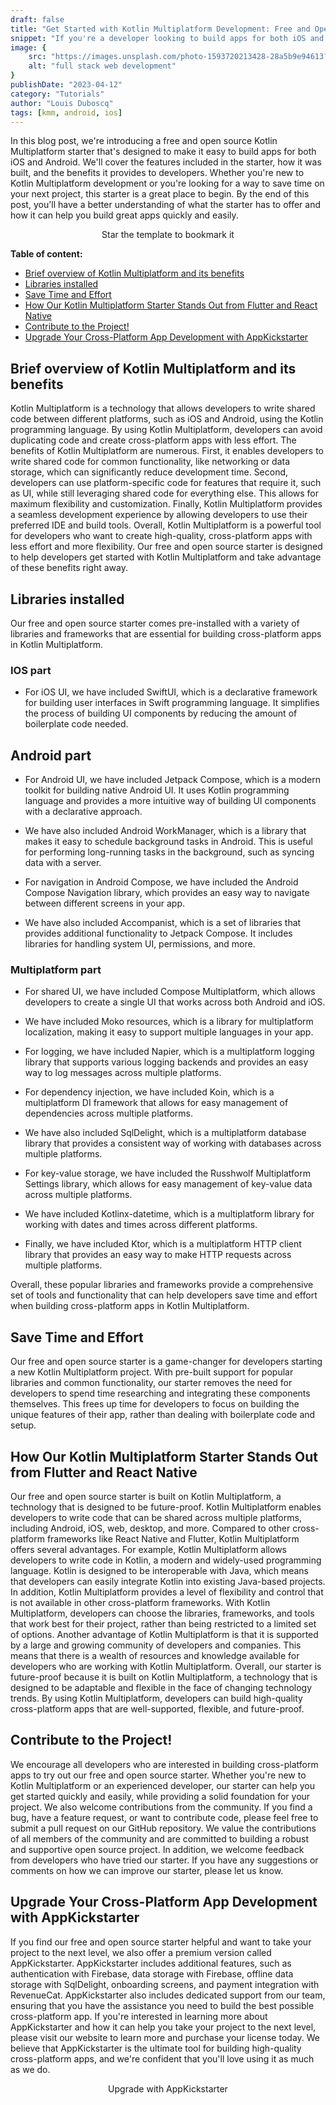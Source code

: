 ```yaml
---
draft: false
title: "Get Started with Kotlin Multiplatform Development: Free and Open Source Starter with Offline Data Storage, Declarative UI, and More"
snippet: "If you're a developer looking to build apps for both iOS and Android using Kotlin Multiplatform, our free and open source starter is the perfect place to begin. With common used and popular libraries this starter is designed to save you time and make it easy to build great apps. And with support for Jetpack Compose and SwiftUI, it's future proof too. Get started with Kotlin Multiplatform development today and see how our starter can help you build the app of your dreams"
image: {
    src: "https://images.unsplash.com/photo-1593720213428-28a5b9e94613?&fit=crop&w=430&h=240",
    alt: "full stack web development"
}
publishDate: "2023-04-12"
category: "Tutorials"
author: "Louis Duboscq"
tags: [kmm, android, ios]
--- 
```

  

In this blog post, we're introducing a free and open source Kotlin Multiplatform starter that's designed to make it easy to build apps for both iOS and Android. We'll cover the features included in the starter, how it was built, and the benefits it provides to developers. Whether you're new to Kotlin Multiplatform development or you're looking for a way to save time on your next project, this starter is a great place to begin. By the end of this post, you'll have a better understanding of what the starter has to offer and how it can help you build great apps quickly and easily.
 
 
 <div class=" place-items-center ">
<div class="mt-6 flex flex-col sm:flex-row gap-3"  align="center">
<p    class="flex gap-3 items-center "></p>
    <Link 
        target="_blank"
        href="https://github.com/AppKickstarter/StarterOS" 
        class="flex gap-3 items-center "
        rel="noopener"
    >
        <Icon class="text-white w-5 h-5" name="bx:bxs-star" />
        Star the template to bookmark it
    </Link>
<p    class="flex gap-3 items-center "></p>
</div> 
</div>

 **Table of content:**
 
 - [Brief overview of Kotlin Multiplatform and its benefits](#benefits) 
 - [Libraries installed](#libraries) 
 - [Save Time and Effort](#save) 
 - [How Our Kotlin Multiplatform Starter Stands Out from Flutter and React Native](#future) 
 - [Contribute to the Project!](#contribute)
 - [Upgrade Your Cross-Platform App Development with AppKickstarter](#upgrade)

  

 <a id="benefits"></a>

## Brief overview of Kotlin Multiplatform and its benefits

Kotlin Multiplatform is a technology that allows developers to write shared code between different platforms, such as iOS and Android, using the Kotlin programming language. By using Kotlin Multiplatform, developers can avoid duplicating code and create cross-platform apps with less effort.
The benefits of Kotlin Multiplatform are numerous. First, it enables developers to write shared code for common functionality, like networking or data storage, which can significantly reduce development time. Second, developers can use platform-specific code for features that require it, such as UI, while still leveraging shared code for everything else. This allows for maximum flexibility and customization. Finally, Kotlin Multiplatform provides a seamless development experience by allowing developers to use their preferred IDE and build tools.
Overall, Kotlin Multiplatform is a powerful tool for developers who want to create high-quality, cross-platform apps with less effort and more flexibility. Our free and open source starter is designed to help developers get started with Kotlin Multiplatform and take advantage of these benefits right away.


 <a id="libraries"></a>

## Libraries installed

Our free and open source starter comes pre-installed with a variety of libraries and frameworks that are essential for building cross-platform apps in Kotlin Multiplatform.

### IOS part
- For iOS UI, we have included SwiftUI, which is a declarative framework for building user interfaces in Swift programming language. It simplifies the process of building UI components by reducing the amount of boilerplate code needed.

## Android part
- For Android UI, we have included Jetpack Compose, which is a modern toolkit for building native Android UI. It uses Kotlin programming language and provides a more intuitive way of building UI components with a declarative approach.

- We have also included Android WorkManager, which is a library that makes it easy to schedule background tasks in Android. This is useful for performing long-running tasks in the background, such as syncing data with a server.

- For navigation in Android Compose, we have included the Android Compose Navigation library, which provides an easy way to navigate between different screens in your app.

- We have also included Accompanist, which is a set of libraries that provides additional functionality to Jetpack Compose. It includes libraries for handling system UI, permissions, and more.

### Multiplatform part

- For shared UI, we have included Compose Multiplatform, which allows developers to create a single UI that works across both Android and iOS.

- We have included Moko resources, which is a library for multiplatform localization, making it easy to support multiple languages in your app.

- For logging, we have included Napier, which is a multiplatform logging library that supports various logging backends and provides an easy way to log messages across multiple platforms.

- For dependency injection, we have included Koin, which is a multiplatform DI framework that allows for easy management of dependencies across multiple platforms.

- We have also included SqlDelight, which is a multiplatform database library that provides a consistent way of working with databases across multiple platforms.

- For key-value storage, we have included the Russhwolf Multiplatform Settings library, which allows for easy management of key-value data across multiple platforms.

- We have included Kotlinx-datetime, which is a multiplatform library for working with dates and times across different platforms.

- Finally, we have included Ktor, which is a multiplatform HTTP client library that provides an easy way to make HTTP requests across multiple platforms.

Overall, these popular libraries and frameworks provide a comprehensive set of tools and functionality that can help developers save time and effort when building cross-platform apps in Kotlin Multiplatform.
    
 <a id="save"></a>

## Save Time and Effort 


Our free and open source starter is a game-changer for developers starting a new Kotlin Multiplatform project. With pre-built support for popular libraries and common functionality, our starter removes the need for developers to spend time researching and integrating these components themselves. This frees up time for developers to focus on building the unique features of their app, rather than dealing with boilerplate code and setup.


 <a id="future"></a>

## How Our Kotlin Multiplatform Starter Stands Out from Flutter and React Native

 
Our free and open source starter is built on Kotlin Multiplatform, a technology that is designed to be future-proof. Kotlin Multiplatform enables developers to write code that can be shared across multiple platforms, including Android, iOS, web, desktop, and more.
Compared to other cross-platform frameworks like React Native and Flutter, Kotlin Multiplatform offers several advantages. For example, Kotlin Multiplatform allows developers to write code in Kotlin, a modern and widely-used programming language. Kotlin is designed to be interoperable with Java, which means that developers can easily integrate Kotlin into existing Java-based projects.
In addition, Kotlin Multiplatform provides a level of flexibility and control that is not available in other cross-platform frameworks. With Kotlin Multiplatform, developers can choose the libraries, frameworks, and tools that work best for their project, rather than being restricted to a limited set of options.
Another advantage of Kotlin Multiplatform is that it is supported by a large and growing community of developers and companies. This means that there is a wealth of resources and knowledge available for developers who are working with Kotlin Multiplatform.
Overall, our starter is future-proof because it is built on Kotlin Multiplatform, a technology that is designed to be adaptable and flexible in the face of changing technology trends. By using Kotlin Multiplatform, developers can build high-quality cross-platform apps that are well-supported, flexible, and future-proof.

    
 
 <a id="contribute"></a>

## Contribute to the Project!



We encourage all developers who are interested in building cross-platform apps to try out our free and open source starter. Whether you're new to Kotlin Multiplatform or an experienced developer, our starter can help you get started quickly and easily, while providing a solid foundation for your project.
We also welcome contributions from the community. If you find a bug, have a feature request, or want to contribute code, please feel free to submit a pull request on our GitHub repository. We value the contributions of all members of the community and are committed to building a robust and supportive open source project.
In addition, we welcome feedback from developers who have tried our starter. If you have any suggestions or comments on how we can improve our starter, please let us know. 


 <a id="upgrade"></a>

## Upgrade Your Cross-Platform App Development with AppKickstarter


If you find our free and open source starter helpful and want to take your project to the next level, we also offer a premium version called AppKickstarter. AppKickstarter includes additional features, such as authentication with Firebase, data storage with Firebase, offline data storage with SqlDelight, onboarding screens, and payment integration with RevenueCat.
AppKickstarter also includes dedicated support from our team, ensuring that you have the assistance you need to build the best possible cross-platform app.
If you're interested in learning more about AppKickstarter and how it can help you take your project to the next level, please visit our website to learn more and purchase your license today. We believe that AppKickstarter is the ultimate tool for building high-quality cross-platform apps, and we're confident that you'll love using it as much as we do.

  
<div class="mt-6 flex flex-col sm:flex-row gap-3"  align="center">
    <Link  
        href="https://appkickstarter.com" 
        class="flex gap-3 items-center "
        rel="noopener"
    >
        <Icon class="text-white w-5 h-5" name="bx:bxs-rocket" />
        Upgrade with AppKickstarter
    </Link>
</div> 